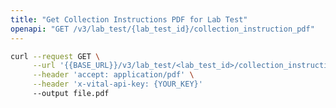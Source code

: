 ```yaml
---
title: "Get Collection Instructions PDF for Lab Test"
openapi: "GET /v3/lab_test/{lab_test_id}/collection_instruction_pdf"
---
```


<FeatureBeta />

<RequestExample>

```bash cURL
curl --request GET \
     --url '{{BASE_URL}}/v3/lab_test/<lab_test_id>/collection_instruction_pdf' \
     --header 'accept: application/pdf' \
     --header 'x-vital-api-key: {YOUR_KEY}'
     --output file.pdf
```

</RequestExample>